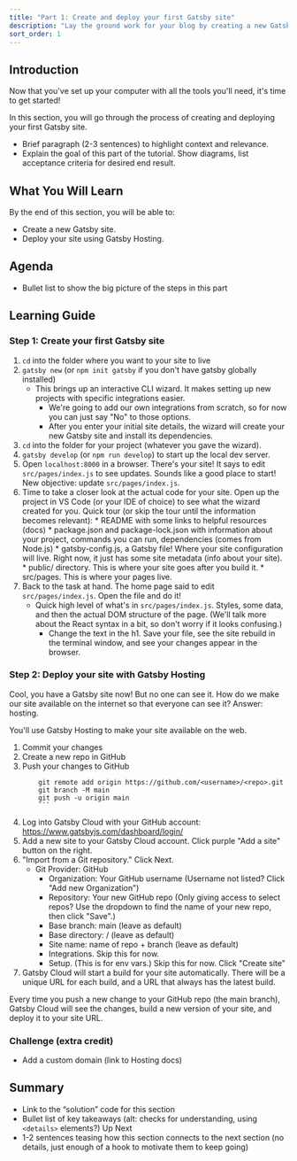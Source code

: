 ```yaml
---
title: "Part 1: Create and deploy your first Gatsby site"
description: "Lay the ground work for your blog by creating a new Gatsby site. You'll also deploy and host your site using Gatsby Cloud."
sort_order: 1
---
```


## Introduction

Now that you've set up your computer with all the tools you'll need, it's time to get started!

In this section, you will go through the process of creating and deploying your first Gatsby site.

* Brief paragraph (2-3 sentences) to highlight context and relevance.
* Explain the goal of this part of the tutorial. Show diagrams, list acceptance criteria for desired end result.

## What You Will Learn

By the end of this section, you will be able to:

* Create a new Gatsby site.
* Deploy your site using Gatsby Hosting.

## Agenda

* Bullet list to show the big picture of the steps in this part

## Learning Guide


### Step 1: Create your first Gatsby site

1. `cd` into the folder where you want to your site to live
1. `gatsby new` (or `npm init gatsby` if you don't have gatsby globally installed)
    * This brings up an interactive CLI wizard. It makes setting up new projects with specific integrations easier.
		* We're going to add our own integrations from scratch, so for now you can just say "No" to those options.
		* After you enter your initial site details, the wizard will create your new Gatsby site and install its dependencies.
1. `cd` into the folder for your project (whatever you gave the wizard).
1. `gatsby develop` (or `npm run develop`) to start up the local dev server.
1. Open `localhost:8000` in a browser. There's your site! It says to edit `src/pages/index.js` to see updates. Sounds like a good place to start! New objective: update `src/pages/index.js`.
1. Time to take a closer look at the actual code for your site. Open up the project in VS Code (or your IDE of choice) to see what the wizard created for you. Quick tour (or skip the tour until the information becomes relevant):
		* README with some links to helpful resources (docs)
		* package.json and package-lock.json with information about your project, commands you can run, dependencies (comes from Node.js)
		* gatsby-config.js, a Gatsby file! Where your site configuration will live. Right now, it just has some site metadata (info about your site).
		* public/ directory. This is where your site goes after you build it.
		* src/pages. This is where your pages live.
1. Back to the task at hand. The home page said to edit `src/pages/index.js`. Open the file and do it!
    * Quick high level of what's in `src/pages/index.js`. Styles, some data, and then the actual DOM structure of the page. (We'll talk more about the React syntax in a bit, so don't worry if it looks confusing.)
		* Change the text in the h1. Save your file, see the site rebuild in the terminal window, and see your changes appear in the browser.

### Step 2: Deploy your site with Gatsby Hosting

Cool, you have a Gatsby site now! But no one can see it. How do we make our site available on the internet so that everyone can see it? Answer: hosting.

You'll use Gatsby Hosting to make your site available on the web.

1. Commit your changes
1. Create a new repo in GitHub
1. Push your changes to GitHub
    ```shell
		git remote add origin https://github.com/<username>/<repo>.git
		git branch -M main
		git push -u origin main
		```
1. Log into Gatsby Cloud with your GitHub account: https://www.gatsbyjs.com/dashboard/login/
1. Add a new site to your Gatsby Cloud account. Click purple "Add a site" button on the right.
1. "Import from a Git repository." Click Next.
    * Git Provider: GitHub
		* Organization: Your GitHub username (Username not listed? Click "Add new Organization")
		* Repository: Your new GitHub repo (Only giving access to select repos? Use the dropdown to find the name of your new repo, then click "Save".)
		* Base branch: main (leave as default)
		* Base directory: / (leave as default)
		* Site name: name of repo + branch (leave as default)
		* Integrations. Skip this for now.
		* Setup. (This is for env vars.) Skip this for now. Click "Create site"
1. Gatsby Cloud will start a build for your site automatically. There will be a unique URL for each build, and a URL that always has the latest build.

Every time you push a new change to your GitHub repo (the main branch), Gatsby Cloud will see the changes, build a new version of your site, and deploy it to your site URL.

### Challenge (extra credit)

* Add a custom domain (link to Hosting docs)

## Summary

* Link to the “solution” code for this section
* Bullet list of key takeaways (alt: checks for understanding, using `<details>` elements?)
Up Next
* 1-2 sentences teasing how this section connects to the next section (no details, just enough of a hook to motivate them to keep going)
